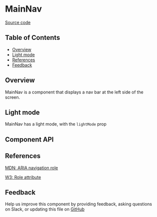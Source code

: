 
# MainNav

[Source code](https://github.com/leemonade/bubbles/tree/main/packages/components/src/navigation/MainNav/MainNav.js)

## Table of Contents

<!-- START doctoc generated TOC please keep comment here to allow auto update -->
<!-- DON'T EDIT THIS SECTION, INSTEAD RE-RUN doctoc TO UPDATE -->

- [Overview](#overview)
- [Light mode](#light-mode)
- [References](#references)
- [Feedback](#feedback)

## Overview

MainNav is a component that displays a nav bar at the left side of the screen.

<ThemeProvider>
  <MainNav />
</ThemeProvider>

## Light mode

MainNav has a light mode, with the `lightMode` prop

<ThemeProvider>
  <MainNav
    lightMode
    menuData={[
      {
        id: 'id1',
        label: 'Menu item 1',
        iconSvg: 'https://s3.eu-west-1.amazonaws.com/global-assets.leemons.io/user_313388f6d8.svg',
      },
      {
        id: 'id2',
        label: 'Menu item 2',
        iconSvg:
          'https://s3.eu-west-1.amazonaws.com/global-assets.leemons.io/menu_icon_1aa5c2e10a.svg',
      },
    ]}
  />
</ThemeProvider>

## Component API

<Preview>
  <Story id="organisms-navigation-mainnav--playground" />
</Preview>

<Props of={MainNav} />

## References

[MDN: ARIA navigation role](https://developer.mozilla.org/en-US/docs/Web/Accessibility/ARIA/Roles/navigation_role)

[W3: Role attribute](https://www.w3.org/WAI/PF/HTML/wiki/RoleAttribute)

## Feedback

Help us improve this component by providing feedback, asking questions on Slack, or updating this file on
[GitHub](https://github.com/leemonade/bubbles/edit/main/packages/components/src/navigation/MainNav/MainNav.mdx)
